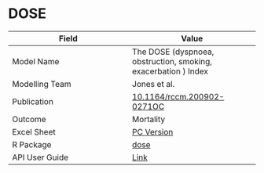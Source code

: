 # DOSE

| Field         | Value         |
| ------------- |-------------- |
| Model Name    | The DOSE (dyspnoea, obstruction, smoking, exacerbation ) Index |
| Modelling Team| Jones et al.|
| Publication   | [10.1164/rccm.200902-0271OC](http://doi.org/10.1164/rccm.200902-0271OC)|
| Outcome       | Mortality |
| Excel Sheet   | [PC Version](https://drive.google.com/file/d/1RHxWddM496ezmeimpTS7X3NxMSZpUPR5/view?usp=sharing) |
| R Package     | [dose](https://github.com/resplab/dose)|
| API User Guide| [Link](https://resplab.github.io/prismguide/api-users-guide.html#dose-api)          |
